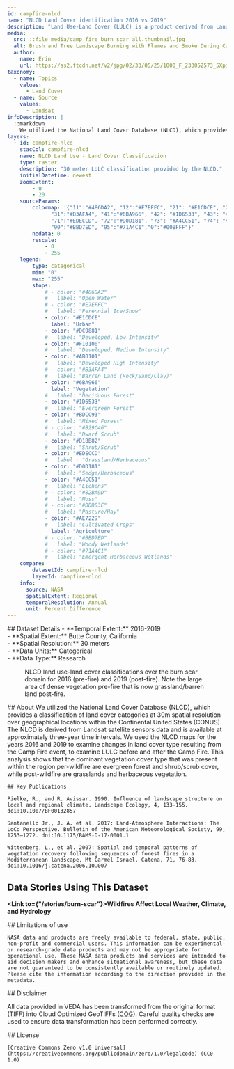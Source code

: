 ---
id: campfire-nlcd
name: "NLCD Land Cover identification 2016 vs 2019"
description: "Land Use-Land Cover (LULC) is a product derived from Landsat NLCD (national Land Cover Database) data, who’s most recent iteration is from 2019 satellite imagery."
media:
  src: ::file media/camp_fire_burn_scar_all.thumbnail.jpg
  alt: Brush and Tree Landscape Burning with Flames and Smoke During California Wildfire
  author:
    name: Erin
    url: https://as2.ftcdn.net/v2/jpg/02/33/05/25/1000_F_233052573_5Xpiw48FkuBnLzxopKwKHo2boD5QaZJW.jpg
taxonomy:
  - name: Topics
    values:
      - Land Cover
  - name: Source
    values:
      - Landsat
infoDescription: |
  ::markdown
    We utilized the National Land Cover Database (NLCD), which provides a classification of land cover categories at 30m spatial resolution over geographical locations within the Continental United States (CONUS). The NLCD is derived from Landsat satellite sensors data and is available at approximately three-year time intervals. We used the NLCD maps for the years 2016 and 2019 to examine changes in land cover type resulting from the Camp Fire event, to examine LULC before and after the Camp Fire. This analysis shows that the dominant vegetation cover type that was present within the region per-wildfire are evergreen forest and shrub/scrub cover, while post-wildfire are grasslands and herbaceous vegetation.
layers:
  - id: campfire-nlcd
    stacCol: campfire-nlcd
    name: NLCD Land Use - Land Cover Classification
    type: raster
    description: "30 meter LULC classification provided by the NLCD."
    initialDatetime: newest
    zoomExtent:
        - 0
        - 20
    sourceParams:
        colormap: '{"11":"#486DA2", "12":"#E7EFFC", "21": "#E1CDCE", "22": "#DC9881", "23": "#F10100", "24": "#AB0101",
              "31":"#B3AFA4", "41":"#6BA966", "42": "#1D6533", "43": "#BDCC93", "51": "#B29C46", "52": "#D1BB82",
              "71":"#EDECCD", "72":"#D0D181", "73": "#A4CC51", "74": "#82BA9D", "81": "#DDD83E", "82": "#AE7229",
              "90":"#BBD7ED", "95":"#71A4C1","0":"#00BFFF"}'
        nodata: 0
        rescale:
            - 0
            - 255   
    legend:
        type: categorical
        min: "0"
        max: "255"
        stops:
            # - color: "#486DA2"
            #   label: "Open Water"
            # - color: "#E7EFFC"
            #   label: "Perennial Ice/Snow"
            - color: "#E1CDCE"
              label: "Urban"
            - color: "#DC9881"
            #   label: "Developed, Low Intensity"
            - color: "#F10100"
            #   label: "Developed, Medium Intensity"
            - color: "#AB0101"
            #   label: "Developed High Intensity"
            # - color: "#B3AFA4"
            #   label: "Barren Land (Rock/Sand/Clay)"
            - color: "#6BA966"
              label: "Vegetation"
            #   label: "Deciduous Forest"
            - color: "#1D6533"
            #   label: "Evergreen Forest"
            - color: "#BDCC93"
            #   label: "Mixed Forest"
            # - color: "#B29C46"
            #   label: "Dwarf Scrub"
            - color: "#D1BB82"
            #   label: "Shrub/Scrub"
            - color: "#EDECCD"
            #   label : "Grassland/Herbaceous"
            - color: "#D0D181"
            #   label: "Sedge/Herbaceous"
            - color: "#A4CC51"
            #   label: "Lichens"
            # - color: "#82BA9D"
            #   label: "Moss"
            # - color: "#DDD83E"
            #   label: "Pasture/Hay"
            - color: "#AE7229"
            #   label: "Cultivated Crops"
              label: "Agriculture"
            # - color: "#BBD7ED"
            #   label: "Woody Wetlands"
            # - color: "#71A4C1"
            #   label: "Emergent Herbaceous Wetlands"
    compare:
        datasetId: campfire-nlcd
        layerId: campfire-nlcd
    info:
      source: NASA
      spatialExtent: Regional
      temporalResolution: Annual
      unit: Percent Difference 
---


<Block>
  <Prose>
    ## Dataset Details
    - **Temporal Extent:** 2016-2019<br />
    - **Spatial Extent:** Butte County, California<br />
    - **Spatial Resolution:** 30 meters<br />
    - **Data Units:** Categorical<br />
    - **Data Type:** Research<br />
    </Prose>
  <Figure>
    <Map
      center={[-121.6198, 39.7558]}
      zoom={10}
      datasetId='nlcd-annual-conus'
      layerId='nlcd-annual-conus'
      dateTime='2016-01-01'
      compareDateTime='2019-01-01'
    />
    <Caption>
    NLCD land use-land cover classifications over the burn scar domain for 2016 (pre-fire) and 2019 (post-fire). Note the large area of dense vegetation pre-fire that is now grassland/barren land post-fire.
    </Caption>
  </Figure>
</Block>


<Block>
  <Prose>
    ## About
    We utilized the National Land Cover Database (NLCD), which provides a classification of land cover categories at 30m spatial resolution over geographical locations within the Continental United States (CONUS). The NLCD is derived from Landsat satellite sensors data and is available at approximately three-year time intervals. We used the NLCD maps for the years 2016 and 2019 to examine changes in land cover type resulting from the Camp Fire event, to examine LULC before and after the Camp Fire. This analysis shows that the dominant vegetation cover type that was present within the region per-wildfire are evergreen forest and shrub/scrub cover, while post-wildfire are grasslands and herbaceous vegetation.
  </Prose>
</Block>



<Block>
  <Prose>

    ## Key Publications

    Pielke, R., and R. Avissar. 1990. Influence of landscape structure on local and regional climate. Landscape Ecology, 4, 133-155. doi:10.1007/BF00132857
  
    Santanello Jr., J. A. et al. 2017: Land-Atmosphere Interactions: The LoCo Perspective. Bulletin of the American Meteorological Society, 99, 1253–1272. doi:10.1175/BAMS-D-17-0001.1
  
    Wittenberg, L., et al. 2007: Spatial and temporal patterns of vegetation recovery following sequences of forest fires in a Mediterranean landscape, Mt Carmel Israel. Catena, 71, 76-83. doi:10.1016/j.catena.2006.10.007

  </Prose>
</Block>

<Block>
  <Prose>
  
  ## Data Stories Using This Dataset
  
  **<Link to={"/stories/burn-scar"}>Wildfires Affect Local Weather, Climate, and Hydrology</Link>**
  </Prose>
</Block>


<Block>
  <Prose>
    ## Limitations of use

    NASA data and products are freely available to federal, state, public, non-profit and commercial users. This information can be experimental- or research-grade data products and may not be appropriate for operational use. These NASA data products and services are intended to aid decision makers and enhance situational awareness, but these data are not guaranteed to be consistently available or routinely updated. Please cite the information according to the direction provided in the metadata.
  </Prose>
</Block>


<Block>
  <Prose>
  ## Disclaimer

  All data provided in VEDA has been transformed from the original format (TIFF) into Cloud Optimized GeoTIFFs ([COG](https://www.cogeo.org)). Careful quality checks are used to ensure data transformation has been performed correctly.  
  </Prose>
</Block>


<Block>
  <Prose>
    ## License

    [Creative Commons Zero v1.0 Universal](https://creativecommons.org/publicdomain/zero/1.0/legalcode) (CC0 1.0)
  </Prose>
</Block>
